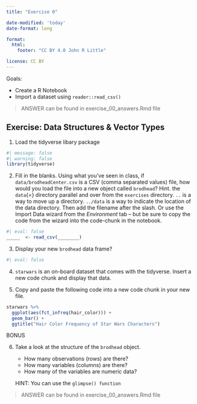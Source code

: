 ```yaml
---
title: "Exercise 0"

date-modified: 'today'
date-format: long

format: 
  html:
    footer: "CC BY 4.0 John R Little"

license: CC BY    
---
```


Goals:

-   Create a R Notebook
-   Import a dataset using `reader::read_csv()`

> ANSWER can be found in exercise_00_answers.Rmd file

## Exercise: Data Structures & Vector Types

1.  Load the tidyverse libary package

```r
#| message: false
#| warning: false
library(tidyverse)
```

2.  Fill in the blanks. Using what you've seen in class, if `data/brodheadCenter.csv` is a CSV (comma separated values) file, how would you load the file into a new object called `brodhead`? Hint. the `data`{=} directory parallel and over from the `exercises` directory. `..` is a way to move up a directory. `../data` is a way to indicate the location of the data directory. Then add the filename after the slash. Or use the Import Data wizard from the *Environment* tab -- but be sure to copy the code from the wizard into the code-chunk in the notebook.

```r
#| eval: false
_____  <- read_csv(________)
```

3.  Display your new `brodhead` data frame?

```r
#| eval: false
```

4.  `starwars` is an on-board dataset that comes with the tidyverse. Insert a new code chunk and display that data.

5.  Copy and paste the following code into a new code chunk in your new file.

```r
starwars %>% 
  ggplot(aes(fct_infreq(hair_color))) + 
  geom_bar() + 
  ggtitle("Hair Color Frequency of Star Wars Characters")
```

BONUS

6.  Take a look at the structure of the `brodhead` object.

    -   How many observations (rows) are there?
    -   How many variables (columns) are there?
    -   How many of the variables are numeric data?

    HINT: You can use the `glimpse() function`

> ANSWER can be found in exercise_00_answers.Rmd file
